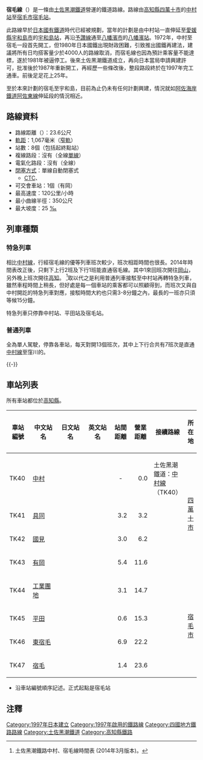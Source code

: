 {{Infobox 鐵道路線
|日文原名 = 宿毛線
|平假名 = すくもせん
|羅馬拼音 = Sukumo sen
|路線名稱 = 宿毛線
|路線顏色 = #00bfff
|路線記號 = {{Color|#a5aeb4|●}}'''TK'''
|通稱 = 四萬十黑潮鐵道
|圖片 = TKR TKT8001.jpg
|圖片大小 = 
|圖片說明 = 土佐黑潮鐵道8000型「達磨夕陽」（[[中村站_(日本)|中村站]]）
|所在地 = {{JPN}}[[高知縣|高知縣]]
|起點 = [[宿毛站|宿毛站]]
|終點 = [[中村站_(日本)|中村站]]
|站數 = 8個
|通車 = 1997年10月1日
|擁有者 = [[土佐黑潮鐵道|土佐黑潮鐵道]]（[[鐵路公司#第一種鐵道事業|第一種鐵道事業者]]）
|營運者 = [[土佐黑潮鐵道|土佐黑潮鐵道]]
|使用車輛 = 參見[[土佐黑潮鐵道|土佐黑潮鐵道]]
|路線距離 = 23.6公里
|軌距 = 1,067毫米
|軌道數量 = 全線[[單線鐵路|單線]]
|最小曲線半徑 = 350[[公尺|公尺]]
|最大坡度 = 25 [[千分比|‰]]
|電氣化方式 = 全線非電氣化
|最高速度 = 最高120公里/小時
|路線圖 = {{宿毛線RDT}}
}}

'''宿毛線'''（{{jpn|j=宿毛線|hg=すくもせん|rm=Sukumo sen|f=y}}）是一條由[[土佐黑潮鐵道|土佐黑潮鐵道]]營運的鐵道路線。路線由[[高知縣|高知縣]][[四萬十市|四萬十市]]的[[中村站_(日本)|中村站]]至[[宿毛市|宿毛市]][[宿毛站|宿毛站]]。

此路線早於[[日本國有鐵道|日本國有鐵道]]時代已經被規劃，當年的計劃是由中村站一直伸延至[[愛媛縣|愛媛縣]][[宇和島市|宇和島市]]的[[宇和島站|宇和島站]]，再沿[[予讚線|予讚線]]通至[[八幡濱市|八幡濱市]]的[[八幡濱站|八幡濱站]]。1972年，中村至宿毛一段首先開工，但1980年日本國鐵出現財政困難，引致推出國鐵再建法，建議將所有日均搭客量少於4000人的路線取消，而宿毛線也因為預計乘客量不能達標，遂於1981年被逼停工。後來土佐黑潮鐵道成立，再向日本當局申請興建許可，批准後於1987年重新開工，再經歷一些條改後，整段路段終於在1997年完工通車。前後足足花上25年。

至於本來計劃的宿毛至宇和島，目前為止仍未有任何計劃興建，情況就如[[阿佐海岸鐵道|阿佐海岸鐵道]][[阿佐東線|阿佐東線]]伸延段的情況相近。

== 路線資料 ==
* 路線距離（{{link-ja|營業距離|営業キロ}}）：23.6公尺
* [[軌距|軌距]]：1,067毫米（[[窄軌|窄軌]]）
* 站數：8個（包括起終點站）
* 複線路段：沒有（全線[[單線鐵路|單線]]）
* 電氣化路段：沒有（全線{{link-ja|非電氣化|非電化}}）
* [[閉塞_(鐵路)|閉塞方式]]：單線自動閉塞式
** [[列車集中制御裝置|CTC]]、{{link-ja|自動進路制御裝置|自動進路制御装置|PRC}}{{refnest|group="注釋"|中村站設有「CTC中心」（土佐黑潮鐵道稱為「中村站制御所」<ref name="沿革" />）<ref name="CTCPRC">{{Cite journal|title=中村・宿毛線PRC装置|journal=京三サーキュラー|volume=48|issue=6|year=1997|month=11|pages=15-17}}</ref>。}}
* 可交會車站：1個（有岡）
* 最高速度：120公里/小時
* 最小曲線半徑：350公尺
* 最大坡度：25 [[千分比|‰]]

==列車種類==
===特急列車===
相比[[土佐黑潮鐵道中村線|中村線]]，行經宿毛線的優等列車班次較少，班次相距時間也很長。2014年時間表改正後，只剩下上行2班及下行1班能直通宿毛線。其中1來回班次開往[[岡山站_(日本)|岡山]]，另外晚上班次開往[[高知站|高知]]。
<ref>{{cite web |url=http://www.tosakuro.co.jp/link_pdf/140315_nakamura_sukumo_timetable.pdf |title=存档副本 |accessdate=2014-07-06 |deadurl=yes |archiveurl=https://web.archive.org/web/20140714181900/http://www.tosakuro.co.jp/link_pdf/140315_nakamura_sukumo_timetable.pdf |archivedate=2014-07-14 }} 土佐黑潮鐵路中村、宿毛線時間表 (2014年3月版本)。</ref>取以代之是利用普通列車接駁至中村站再轉特急列車，雖然車程時間上稍長，但好處是每一個車站的乘客都可以照顧得到，而班次又與自中村開訖的特急列車對應，接駁時間大約也只需3-8分鐘之內，最長的一班亦只須等候15分鐘。

特急列車只停靠中村站、平田站及宿毛站。

===普通列車===
全為單人駕駛，停靠各車站，每天對開13個班次，其中上下行合共有7班次是直通[[中村線|中村線]]至窪川的。

{{-}}
== 車站列表 ==
所有車站都位於[[高知縣|高知縣]]。
{| class="wikitable" rules="all"
|-
!style="width: 3em;"|車站編號
!style="width: 5em;"|中文站名
!style="width: 5em;"|日文站名
!style="width: 5em;"|英文站名
!style="width: 2.5em;"|站間距離
!style="width: 2.5em;"|營業距離
!接續路線
!所在地
|-
!TK40
|[[中村站_(日本)|中村]]
|{{lang|ja|中村}}
|{{lang|en|Nakamura}}
|style="text-align: center;"|-
|style="text-align: right;"|0.0
|土佐黑潮鐵道：[[中村線|中村線]]（TK40）
|rowspan="4"|[[四萬十市|四萬十市]]
|-
!TK41
|[[具同站|具同]]
|{{lang|ja|具同}}
|{{lang|en|Gudō}}
|style="text-align: right;"|3.2
|style="text-align: right;"|3.2
| 
|-
!TK42
|[[國見站_(高知縣)|國見]]
|{{lang|ja|国見}}
|{{lang|en|Kunimi}}
|style="text-align: right;"|3.0
|style="text-align: right;"|6.2
| 
|-
!TK43
|[[有岡站|有岡]]
|{{lang|ja|有岡}}
|{{lang|en|Arioka}}
|style="text-align: right;"|5.4
|style="text-align: right;"|11.6
| 
|-
!TK44
|[[工業團地站|工業團地]]
|{{lang|ja|工業団地}}
|{{lang|en|Kōgyō-danchi}}
|style="text-align: right;"|3.1
|style="text-align: right;"|14.7
| 
|rowspan="4"|[[宿毛市|宿毛市]]
|-
!TK45
|[[平田站_(高知縣)|平田]]
|{{lang|ja|平田}}
|{{lang|en|Hirata}}
|style="text-align: right;"|0.6
|style="text-align: right;"|15.3
| 
|-
!TK46
|[[東宿毛站|東宿毛]]
|{{lang|ja|東宿毛}}
|{{lang|en|Higashi-Sukumo}}
|style="text-align: right;"|6.9
|style="text-align: right;"|22.2
| 
|-
!TK47
|[[宿毛站|宿毛]]
|{{lang|ja|宿毛}}
|{{lang|en|Sukumo}}
|style="text-align: right;"|1.4
|style="text-align: right;"|23.6
| 
|}
* 沿車站編號順序記述。正式起點是宿毛站

==注釋==
{{reflist}}
{{reflist|group="注釋"}}
{{土佐黑潮鐵道中村、宿毛線}}
{{Portal bar|日本|高知|鐵路|日本鐵路}}
[[Category:1997年日本建立|Category:1997年日本建立]]
[[Category:1997年啟用的鐵路線|Category:1997年啟用的鐵路線]]
[[Category:四國地方鐵路路線|Category:四國地方鐵路路線]]
[[Category:土佐黑潮鐵道|Category:土佐黑潮鐵道]]
[[Category:高知縣鐵路|Category:高知縣鐵路]]
{{DEFAULTSORT:Sukumo Line}}